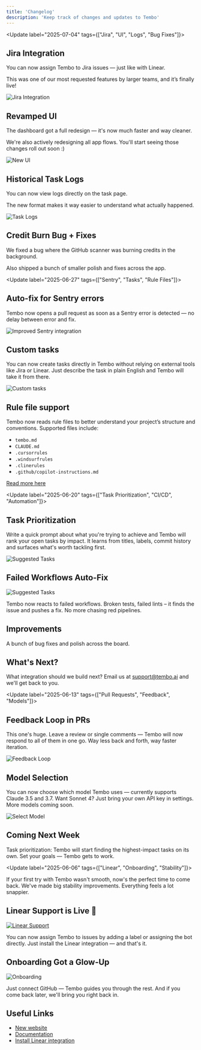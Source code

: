 ```yaml
---
title: 'Changelog'
description: 'Keep track of changes and updates to Tembo'
---
```


<Update label="2025-07-04" tags={["Jira", "UI", "Logs", "Bug Fixes"]}>

## Jira Integration  
You can now assign Tembo to Jira issues — just like with Linear. 

This was one of our most requested features by larger teams, and it’s finally live!

![Jira Integration](/images/introducing-jira.png)

## Revamped UI  
The dashboard got a full redesign — it's now much faster and way cleaner.

We're also actively redesigning all app flows. You'll start seeing those changes roll out soon :)

![New UI](/images/product-screenshot.png)

## Historical Task Logs  
You can now view logs directly on the task page.

The new format makes it way easier to understand what actually happened.

![Task Logs](/images/historical-task-logs.png)

## Credit Burn Bug + Fixes  
We fixed a bug where the GitHub scanner was burning credits in the background.

Also shipped a bunch of smaller polish and fixes across the app.

</Update>

<Update label="2025-06-27" tags={["Sentry", "Tasks", "Rule Files"]}>

## Auto-fix for Sentry errors
Tembo now opens a pull request as soon as a Sentry error is detected — no delay between error and fix.

![Improved Sentry integration](/images/temo-sentry.png)

## Custom tasks
You can now create tasks directly in Tembo without relying on external tools like Jira or Linear. Just describe the task in plain English and Tembo will take it from there.

![Custom tasks](/images/custom-tasks.png)

## Rule file support
Tembo now reads rule files to better understand your project’s structure and conventions. Supported files include:

- `tembo.md`
- `CLAUDE.md`
- `.cursorrules`
- `.windsurfrules`
- `.clinerules`
- `.github/copilot-instructions.md`

[Read more here](/features/rule-files)

</Update>

<Update label="2025-06-20" tags={["Task Prioritization", "CI/CD", "Automation"]}>

## Task Prioritization

Write a quick prompt about what you're trying to achieve and Tembo will rank your open tasks by impact. It learns from titles, labels, commit history and surfaces what's worth tackling first.

![Suggested Tasks](/images/suggested-tasks.png)

## Failed Workflows Auto-Fix

![Suggested Tasks](/images/failed-actions.png)

Tembo now reacts to failed workflows. Broken tests, failed lints – it finds the issue and pushes a fix. No more chasing red pipelines.

## Improvements

A bunch of bug fixes and polish across the board.

## What's Next?

What integration should we build next? Email us at [support@tembo.ai](mailto:support@tembo.ai) and we'll get back to you.

</Update>

<Update label="2025-06-13" tags={["Pull Requests", "Feedback", "Models"]}>

## Feedback Loop in PRs

This one's huge. Leave a review or single comments — Tembo will now respond to all of them in one go. Way less back and forth, way faster iteration.

![Feedback Loop](/images/feedback-loop.png)

## Model Selection

You can now choose which model Tembo uses — currently supports Claude 3.5 and 3.7. Want Sonnet 4? Just bring your own API key in settings. More models coming soon.

![Select Model](/images/select-model.png)

## Coming Next Week

Task prioritization: Tembo will start finding the highest-impact tasks on its own. Set your goals — Tembo gets to work.

</Update>

<Update label="2025-06-06" tags={["Linear", "Onboarding", "Stability"]}>

If your first try with Tembo wasn't smooth, now's the perfect time to come back. We've made big stability improvements. Everything feels a lot snappier.

## Linear Support is Live 🎉

[![Linear Support](/images/linear-video.png)](https://x.com/benjaminakar/status/1928562385347870865)

You can now assign Tembo to issues by adding a label or assigning the bot directly. Just install the Linear integration — and that's it.

## Onboarding Got a Glow-Up

![Onboarding](/images/onboarding.png)

Just connect GitHub — Tembo guides you through the rest. And if you come back later, we'll bring you right back in.

## Useful Links

- [New website](https://tembo.io)
- [Documentation](https://docs.tembo.io)
- [Install Linear integration](https://tembo.io/integrations/linear)

</Update>
